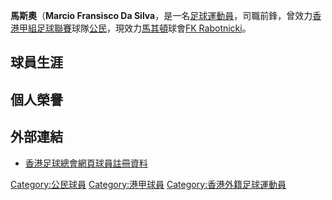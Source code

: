 {{expand|time=2010-07-30T02:23:52+00:00}}
{{nofootnotes|time=2010-07-30T02:23:52+00:00}}
{{Football player infobox
| playername = 馬斯奧
| image    =
| fullname = 馬斯奧
| englishfullname = Marcio Fransisco Da Silva
| nickname =
| height = {{height|m=1.96}}
| dateofbirth = 
| countryofbirth = 
| currentclub  = [[FK_Rabotnicki|FK Rabotnicki]]
| position = 前鋒
| clubnumber = 9
| youthyears =
| youthclubs =
| years = 2007－08年 <br/> 2010年－
| clubs =  [[公民體育會|公民]] <br/> [[FK_Rabotnicki|FK Rabotnicki]]
| caps(goals) = 
| nationalyears = 
| nationalteam = 
| nationalcaps(goals) = 
| pcupdate = 
| ntupdate = 
}}

'''馬斯奧'''（'''Marcio Fransisco Da Silva'''，是一名[[足球|足球]][[運動員|運動員]]，司職前鋒，曾效力[[香港甲組足球聯賽|香港甲組足球聯賽]]球隊[[公民體育會|公民]]，現效力[[馬其頓|馬其頓]]球會[[FK_Rabotnicki|FK Rabotnicki]]。

==球員生涯==



==個人榮譽==


==外部連結==
* [http://www.hkfa.com/zh-hk/player_view.php?player_id=7166 香港足球總會網頁球員註冊資料]

{{DEFAULTSORT:Marcio Fransisco Da Silva}}

[[Category:公民球員|Category:公民球員]]
[[Category:港甲球員|Category:港甲球員]]
[[Category:香港外籍足球運動員|Category:香港外籍足球運動員]]